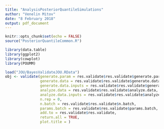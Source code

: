 ```yaml
---
title: "AnalysisPosteriorQuantileSimulations"
author: "Venelin Mitov"
date: "8 February 2018"
output: pdf_document
---
```


```r
knitr::opts_chunk$set(echo = FALSE)
source("PosteriorQuantileCommon.R")

library(data.table)
library(ggplot2)
library(cowplot)
library(POUMM)
```


```r

load("JOU/BayesValidateJOU.RData")
obj <- validate(generate.param = res.validate$res.validate$generate.param,
                generate.data = res.validate$res.validate$generate.data,
                generate.data.inputs = res.validate$res.validate$generate.data.inputs,
                analyze.data = res.validate$res.validate$analyze.data,
                analyze.data.inputs = res.validate$res.validate$analyze.data.inputs,
                n.rep = 0,
                n.batch = res.validate$res.validate$n.batch,
                params.batch = res.validate$res.validate$params.batch,
                add.to = res.validate$res.validate,
                return.all = TRUE, 
                plot.title = )
```
